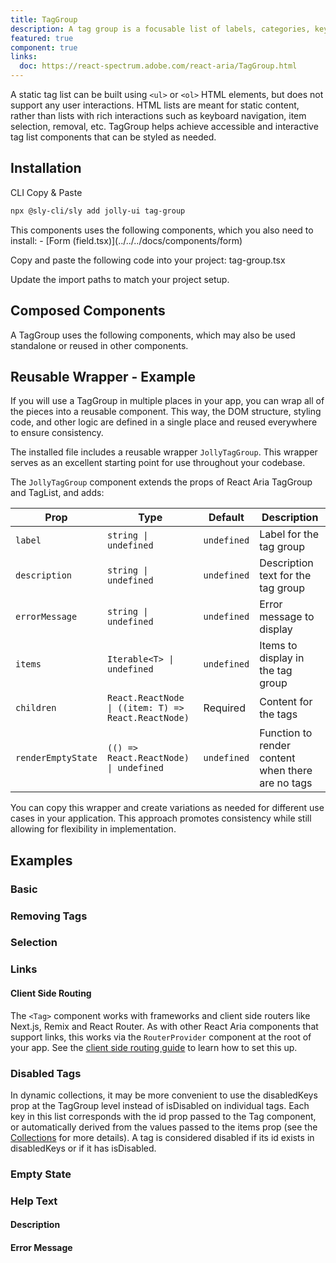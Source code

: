 ```yaml
---
title: TagGroup
description: A tag group is a focusable list of labels, categories, keywords, filters, or other items, with support for keyboard navigation, selection, and removal.
featured: true
component: true
links:
  doc: https://react-spectrum.adobe.com/react-aria/TagGroup.html
---
```


A static tag list can be built using `<ul>` or `<ol>` HTML elements, but does not support any user interactions. HTML lists are meant for static content, rather than lists with rich interactions such as keyboard navigation, item selection, removal, etc. TagGroup helps achieve accessible and interactive tag list components that can be styled as needed.

<ComponentPreview name="tag-group-demo" />

## Installation

<Tabs defaultValue="cli">

<TabsList>
  <TabsTrigger value="cli">CLI</TabsTrigger>
  <TabsTrigger value="manual">Copy & Paste</TabsTrigger>
</TabsList>

<TabsContent value="cli">

```bash
npx @sly-cli/sly add jolly-ui tag-group
```

</TabsContent>

<TabsContent value="manual">

<Steps>

<Step>
  This components uses the following components, which you also need to install:
  - [Form (field.tsx)](../../../docs/components/form)
</Step>

<Step>Copy and paste the following code into your project: tag-group.tsx</Step>

<ComponentSource name="tag-group" />

<Step>Update the import paths to match your project setup.</Step>

</Steps>

</TabsContent>

</Tabs>

## Composed Components

A TagGroup uses the following components, which may also be used standalone or reused in other components.

<ComponentCards>
  <ComponentCard component="button" />
  <ComponentCard component="label" />
</ComponentCards>

## Reusable Wrapper - Example

If you will use a TagGroup in multiple places in your app, you can wrap all of the pieces into a reusable component. This way, the DOM structure, styling code, and other logic are defined in a single place and reused everywhere to ensure consistency.

The installed file includes a reusable wrapper `JollyTagGroup`. This wrapper serves as an excellent starting point for use throughout your codebase.

<ComponentPreview name="tag-group-reusable" />

The `JollyTagGroup` component extends the props of React Aria TagGroup and TagList, and adds:

| Prop               | Type                                                | Default     | Description                                       |
| ------------------ | --------------------------------------------------- | ----------- | ------------------------------------------------- |
| `label`            | `string \| undefined`                               | `undefined` | Label for the tag group                           |
| `description`      | `string \| undefined`                               | `undefined` | Description text for the tag group                |
| `errorMessage`     | `string \| undefined`                               | `undefined` | Error message to display                          |
| `items`            | `Iterable<T> \| undefined`                          | `undefined` | Items to display in the tag group                 |
| `children`         | `React.ReactNode \| ((item: T) => React.ReactNode)` | Required    | Content for the tags                              |
| `renderEmptyState` | `(() => React.ReactNode) \| undefined`              | `undefined` | Function to render content when there are no tags |

You can copy this wrapper and create variations as needed for different use cases in your application. This approach promotes consistency while still allowing for flexibility in implementation.

## Examples

### Basic

<ComponentPreview name="tag-group-demo" />

### Removing Tags

<ComponentPreview name="tag-group-remove" />

### Selection

<ComponentPreview name="tag-group-selection" />

### Links

<ComponentPreview name="tag-group-links" />

#### Client Side Routing

The `<Tag>` component works with frameworks and client side routers like Next.js, Remix and React Router.
As with other React Aria components that support links, this works via the `RouterProvider` component at the root of your app.
See the [client side routing guide](https://react-spectrum.adobe.com/react-aria/routing.html) to learn how to set this up.

### Disabled Tags

<ComponentPreview name="tag-group-disabled-items" />

In dynamic collections, it may be more convenient to use the disabledKeys prop at the TagGroup level instead of isDisabled on individual tags. Each key in this list corresponds with the id prop passed to the Tag component, or automatically derived from the values passed to the items prop (see the [Collections](https://react-spectrum.adobe.com/react-aria/collections.html) for more details). A tag is considered disabled if its id exists in disabledKeys or if it has isDisabled.

<ComponentPreview name="tag-group-disabled-keys" />

### Empty State

<ComponentPreview name="tag-group-empty" />

### Help Text

#### Description

<ComponentPreview name="tag-group-helper" />

#### Error Message

<ComponentPreview name="tag-error-text" />
